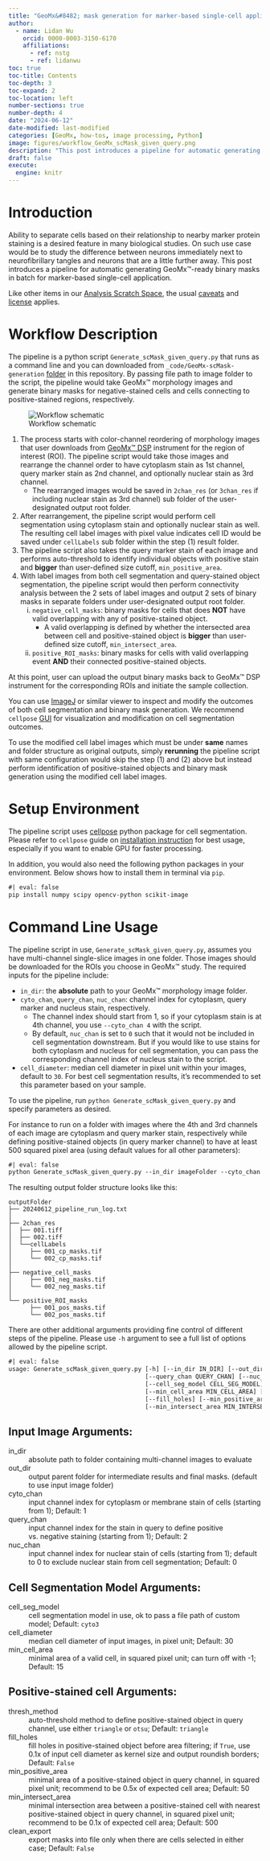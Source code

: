 ```yaml
---
title: "GeoMx&#8482; mask generation for marker-based single-cell application"
author:
  - name: Lidan Wu
    orcid: 0000-0003-3150-6170
    affiliations:
      - ref: nstg
      - ref: lidanwu
toc: true
toc-title: Contents
toc-depth: 3
toc-expand: 2
toc-location: left
number-sections: true
number-depth: 4
date: "2024-06-12"
date-modified: last-modified
categories: [GeoMx, how-tos, image processing, Python]
image: figures/workflow_GeoMx_scMask_given_query.png
description: "This post introduces a pipeline for automatic generating GeoMx&#8482;-ready binary masks in batch for marker-based single-cell application. Given the query marker protein of interest, the pipeline would take morphology images and generate binary masks for negative-stained cells and cells connecting to positive-stained regions, respectively. The pipeline runs as a command line and this post would serve as a guide to how it works and how to use it."
draft: false
execute:
  engine: knitr
---
```


# Introduction

Ability to separate cells based on their relationship to nearby marker protein staining is a desired feature in many biological studies. On such use case would be to study the difference between neurons immediately next to neurofibrillary tangles and neurons that are a little further away. This post introduces a pipeline for automatic generating GeoMx&#8482;-ready binary masks in batch for marker-based single-cell application.

Like other items in our [Analysis Scratch Space](https://nanostring-biostats.github.io/CosMx-Analysis-Scratch-Space/about.html){target="_blank"},
the usual [caveats](https://nanostring-biostats.github.io/CosMx-Analysis-Scratch-Space/about.html){target="_blank"} and [license](https://nanostring-biostats.github.io/CosMx-Analysis-Scratch-Space/license.html){target="_blank"} applies.



# Workflow Description

The pipeline is a python script `Generate_scMask_given_query.py` that runs as a command line and you can downloaded from `_code/GeoMx-scMask-generation` [folder](https://github.com/Nanostring-Biostats/CosMx-Analysis-Scratch-Space/tree/Main/_code/GeoMx-scMask-generation){target="_blank"} in this repository. By passing file path to image folder to the script, the pipeline would take GeoMx&#8482; morphology images and generate binary masks for negative-stained cells and cells connecting to positive-stained regions, respectively. 

![Workflow schematic](figures/workflow_GeoMx_scMask_given_query.png){#fig-workflow}

1. The process starts with color-channel reordering of morphology images that user downloads from [GeoMx&#8482; DSP](https://nanostring.com/products/geomx-digital-spatial-profiler/geomx-dsp-overview/){target="_blank"} instrument for the region of interest (ROI). The pipeline script would take those images and rearrange the channel order to have cytoplasm stain as 1st channel, query marker stain as 2nd channel, and optionally nuclear stain as 3rd channel. 
    + The rearranged images would be saved in `2chan_res` (or `3chan_res` if including nuclear stain as 3rd channel) sub folder of the user-designated output root folder. 
2. After rearrangement, the pipeline script would perform cell segmentation using cytoplasm stain and optionally nuclear stain as well. The resulting cell label images with pixel value indicates cell ID would be saved under `cellLabels` sub folder within the step (1) result folder.
3. The pipeline script also takes the query marker stain of each image and performs auto-threshold to identify individual objects with positive stain and **bigger** than user-defined size cutoff, `min_positive_area`.
4. With label images from both cell segmentation and query-stained object segmentation, the pipeline script would then perform connectivity analysis between the 2 sets of label images and output 2 sets of binary masks in separate folders under user-designated output root folder. 
    i) `negative_cell_masks`: binary masks for cells that does **NOT** have valid overlapping with any of positive-stained object. 
         +  A valid overlapping is defined by whether the intersected area between cell and positive-stained object is **bigger** than user-defined size cutoff, `min_intersect_area`. 
    ii) `positive_ROI_masks`: binary masks for cells with valid overlapping event **AND** their connected positive-stained objects. 

At this point, user can upload the output binary masks back to GeoMx&#8482; DSP instrument for the corresponding ROIs and initiate the sample collection. 

::: {.callout-tip title="Use manually modified cell label images"}
You can use [ImageJ](https://imagej.net/){target="_blank"} or similar viewer to inspect and modify the outcomes of both cell segmentation and binary mask generation. We recommend `cellpose` [GUI](https://cellpose.readthedocs.io/en/latest/gui.html){target="_blank"} for visualization and modification on cell segmentation outcomes. 

To use the modified cell label images which must be under **same** names and folder structure as original outputs, simply **rerunning** the pipeline script with same configuration would skip the step (1) and (2) above but instead perform identification of positive-stained objects and binary mask generation using the modified cell label images.
:::

# Setup Environment

The pipeline script uses [cellpose](https://cellpose.readthedocs.io/en/latest/index.html){target="_blank"} python package for cell segmentation. Please refer to `cellpose` guide on [installation instruction](https://github.com/MouseLand/cellpose/tree/main?tab=readme-ov-file#installation){target="_blank"} for best usage, especially if you want to enable GPU for faster processing. 

In addition, you would also need the following python packages in your environment. Below shows how to install them in terminal via `pip`. 

```default
#| eval: false
pip install numpy scipy opencv-python scikit-image
```

# Command Line Usage

The pipeline script in use, `Generate_scMask_given_query.py`, assumes you have multi-channel single-slice images in one folder. Those images should be downloaded for the ROIs you choose in GeoMx&#8482; study. The required inputs for the pipeline include: 

* `in_dir`: the **absolute** path to your GeoMx&#8482; morphology image folder.
* `cyto_chan`, `query_chan`, `nuc_chan`: channel index for cytoplasm, query marker and nucleus stain, respectively. 
    + The channel index should start from 1, so if your cytoplasm stain is at 4th channel, you use `--cyto_chan 4` with the script. 
    + By default, `nuc_chan` is set to `0` such that it would not be included in cell segmentation downstream. But if you would like to use stains for both cytoplasm and nucleus for cell segmentation, you can pass the corresponding channel index of nucleus stain to the script. 
* `cell_diameter`: median cell diameter in pixel unit within your images, default to `30`. For best cell segmentation results, it's recommended to set this parameter based on your sample. 

To use the pipeline, run `python Generate_scMask_given_query.py` and specify parameters as desired. 

For instance to run on a folder with images where the 4th and 3rd channels of each image are cytoplasm and query marker stain, respectively while defining positive-stained objects (in query marker channel) to have at least 500 squared pixel area (using default values for all other parameters):

```default
#| eval: false
python Generate_scMask_given_query.py --in_dir imageFolder --cyto_chan 4 --query_chan 3 --out_dir outputFolder --min_positive_area 500
```

The resulting output folder structure looks like this:

```
outputFolder 
├── 20240612_pipeline_run_log.txt
│
├── 2chan_res 
│  ├── 001.tiff 
│  ├── 002.tiff 
│  └──cellLabels
│     ├── 001_cp_masks.tif 
│     └── 002_cp_masks.tif 
│
├── negative_cell_masks 
│     ├── 001_neg_masks.tif
│     └── 002_neg_masks.tif 
│
└── positive_ROI_masks 
      ├── 001_pos_masks.tif
      └── 002_pos_masks.tif
```


There are other additional arguments providing fine control of different steps of the pipeline. Please use `-h` argument to see a full list of options allowed by the pipeline script. 

```default
#| eval: false
usage: Generate_scMask_given_query.py [-h] [--in_dir IN_DIR] [--out_dir OUT_DIR] [--cyto_chan CYTO_CHAN]
                                      [--query_chan QUERY_CHAN] [--nuc_chan NUC_CHAN]
                                      [--cell_seg_model CELL_SEG_MODEL] [--cell_diameter CELL_DIAMETER]
                                      [--min_cell_area MIN_CELL_AREA] [--thresh_method THRESH_METHOD]
                                      [--fill_holes] [--min_positive_area MIN_POSITIVE_AREA]
                                      [--min_intersect_area MIN_INTERSECT_AREA] [--clean_export]
```

## Input Image Arguments:

in_dir    
: absolute path to folder containing multi-channel images to evaluate

out_dir
: output parent folder for intermediate results and final masks. (default to use input image folder)

cyto_chan
: input channel index for cytoplasm or membrane stain of cells (starting from 1); Default: 1

query_chan
: input channel index for the stain in query to define positive vs. negative staining (starting from 1); Default: 2

nuc_chan
: input channel index for nuclear stain of cells (starting from 1);  default to 0 to exclude nuclear stain from cell segmentation; Default: 0

## Cell Segmentation Model Arguments:

cell_seg_model
: cell segmentation model in use, ok to pass a file path of custom model; Default: `cyto3`
                        
cell_diameter
: median cell diameter of input images, in pixel unit; Default: 30
                        
min_cell_area
: minimal area of a valid cell, in squared pixel unit; can turn off with -1; Default: 15

## Positive-stained cell Arguments:

thresh_method
:  auto-threshold method to define positive-stained object in query channel, use either `triangle` or `otsu`; Default: `triangle`
                        
fill_holes
: fill holes in positive-stained object before area filtering; if `True`, use 0.1x of input cell diameter as kernel size and output roundish borders; Default: `False`
                        
min_positive_area
: minimal area of a positive-stained object in query channel, in squared pixel unit; recommend to be 0.5x of expected cell area; Default: 50
                        
min_intersect_area
: minimal intersection area between a positive-stained cell with nearest positive-stained object in query channel, in squared pixel unit; recommend to be 0.1x of expected cell area; Default: 500
                        
clean_export
: export masks into file only when there are cells selected in either case; Default: `False`

